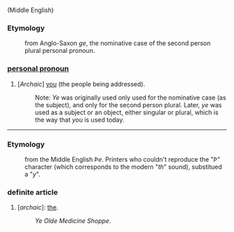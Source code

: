 (Middle English)
===Etymology===
:from Anglo-Saxon ''ge'', the nominative case of the second person plural personal pronoun.

===[[personal pronoun]]===
#[''Archaic''] [[you]] (the people being addressed).
#:Note: ''Ye'' was originally used only used for the nominative case (as the subject), and only for the second person plural. Later, ''ye'' was used as a subject or an object, either singular or plural, which is the way that ''you'' is used today.

----
===Etymology===
:from the Middle English ''Þe''. Printers who couldn't reproduce the "''Þ''" character (which corresponds to the modern "''th''" sound), substitued a "''y''". 
===definite article===
#[''archaic'']: [[the]].
#:''Ye Olde Medicine Shoppe''.